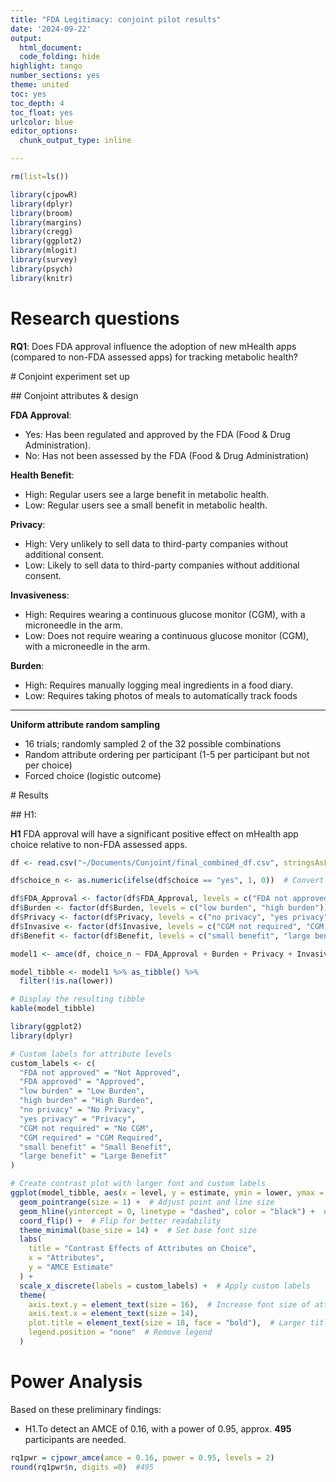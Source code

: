 ```yaml
---
title: "FDA Legitimacy: conjoint pilot results"
date: '2024-09-22'
output: 
  html_document:
  code_folding: hide
highlight: tango
number_sections: yes
theme: united
toc: yes
toc_depth: 4
toc_float: yes
urlcolor: blue
editor_options: 
  chunk_output_type: inline

---
```

  
  ```r
rm(list=ls()) 

library(cjpowR)
library(dplyr)
library(broom)
library(margins)
library(cregg)
library(ggplot2)
library(mlogit)
library(survey)
library(psych)
library(knitr)

```

# Research questions 

**RQ1**: Does FDA approval influence the adoption of new mHealth apps (compared to non-FDA assessed apps) for tracking metabolic health?
  
  # Conjoint experiment set up
  
  ## Conjoint attributes & design
  
  **FDA Approval**: 
  
  - Yes: Has been regulated and approved by the FDA (Food & Drug Administration).
  - No: Has not been assessed by the FDA (Food & Drug Administration)

**Health Benefit**: 
  
  - High: Regular users see a large benefit in metabolic health.
  - Low: Regular users see a small benefit in metabolic health.

**Privacy**: 
  
  - High: Very unlikely to sell data to third-party companies without additional consent.
  - Low: Likely to sell data to third-party companies without additional consent.

**Invasiveness**:
  
  - High: Requires wearing a continuous glucose monitor (CGM), with a microneedle in the arm.
  - Low: Does not require wearing a continuous glucose monitor (CGM), with a microneedle in the arm. 

**Burden**: 
  
  - High: Requires manually logging meal ingredients in a food diary.
  - Low:  Requires taking photos of meals to automatically track foods


-----------------------------------
  **Uniform attribute random sampling**
  
  - 16 trials; randomly sampled 2 of the 32 possible combinations 
  - Random attribute ordering per participant (1-5 per participant but not per choice)
  - Forced choice (logistic outcome)
  
  
   # Results 

   ## H1: 

   **H1** FDA approval will have a significant positive effect on mHealth app choice relative to non-FDA assessed 
   apps. 


```r
df <- read.csv("~/Documents/Conjoint/final_combined_df.csv", stringsAsFactors = FALSE)

df$choice_n <- as.numeric(ifelse(df$choice == "yes", 1, 0))  # Convert to binary

df$FDA_Approval <- factor(df$FDA_Approval, levels = c("FDA not approved", "FDA approved"))
df$Burden <- factor(df$Burden, levels = c("low burden", "high burden"))
df$Privacy <- factor(df$Privacy, levels = c("no privacy", "yes privacy"))
df$Invasive <- factor(df$Invasive, levels = c("CGM not required", "CGM required"))
df$Benefit <- factor(df$Benefit, levels = c("small benefit", "large benefit"))

model1 <- amce(df, choice_n ~ FDA_Approval + Burden + Privacy + Invasive + Benefit,id = ~ ResponseId)

model_tibble <- model1 %>% as_tibble() %>%
  filter(!is.na(lower))

# Display the resulting tibble
kable(model_tibble)

library(ggplot2)
library(dplyr)

# Custom labels for attribute levels
custom_labels <- c(
  "FDA not approved" = "Not Approved",
  "FDA approved" = "Approved",
  "low burden" = "Low Burden",
  "high burden" = "High Burden",
  "no privacy" = "No Privacy",
  "yes privacy" = "Privacy",
  "CGM not required" = "No CGM",
  "CGM required" = "CGM Required",
  "small benefit" = "Small Benefit",
  "large benefit" = "Large Benefit"
)

# Create contrast plot with larger font and custom labels
ggplot(model_tibble, aes(x = level, y = estimate, ymin = lower, ymax = upper, color = level)) +
  geom_pointrange(size = 1) +  # Adjust point and line size
  geom_hline(yintercept = 0, linetype = "dashed", color = "black") +  # Zero effect line
  coord_flip() +  # Flip for better readability
  theme_minimal(base_size = 14) +  # Set base font size
  labs(
    title = "Contrast Effects of Attributes on Choice",
    x = "Attributes",
    y = "AMCE Estimate"
  ) +
  scale_x_discrete(labels = custom_labels) +  # Apply custom labels
  theme(
    axis.text.y = element_text(size = 16),  # Increase font size of attribute labels
    axis.text.x = element_text(size = 14),  
    plot.title = element_text(size = 18, face = "bold"),  # Larger title
    legend.position = "none"  # Remove legend
  )
```


# Power Analysis 

  Based on these preliminary findings: 

* H1.To detect an AMCE of 0.16, with a power of 0.95, approx. **495** participants are needed.

```r

rq1pwr = cjpowr_amce(amce = 0.16, power = 0.95, levels = 2)
round(rq1pwr$n, digits =0)  #495
```


